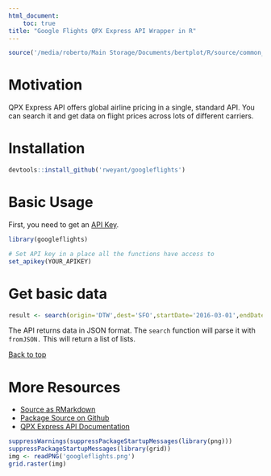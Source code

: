 ```yaml
---
html_document:
    toc: true
title: "Google Flights QPX Express API Wrapper in R"
---
```


```r
source('/media/roberto/Main Storage/Documents/bertplot/R/source/common_rmd_options.R')
```

# Motivation

QPX Express API offers global airline pricing in a single, standard API.  You can search it and get data on flight prices across lots of different carriers.

# Installation

```r
devtools::install_github('rweyant/googleflights')
```

# Basic Usage

First, you need to get an [API Key](https://developers.google.com/qpx-express/).
```r
library(googleflights)

# Set API key in a place all the functions have access to
set_apikey(YOUR_APIKEY)
```

# Get basic data

```r
result <- search(origin='DTW',dest='SFO',startDate='2016-03-01',endDate='2016-03-08')
```

The API returns data in JSON format.  The `search` function will parse it with `fromJSON.` This will return a list of lists.  

<a href="#top">Back to top</a>

# More Resources
- [Source as RMarkdown](https://github.com/rweyant/bertplot/blob/master/R/tutorials/googleflights-api/googleflights-api.Rmd)
- [Package Source on Github](https://github.com/rweyant/googleflights)
- [QPX Express API Documentation](https://developers.google.com/qpx-express/v1/)


```r
suppressWarnings(suppressPackageStartupMessages(library(png)))
suppressPackageStartupMessages(library(grid))
img <- readPNG('googleflights.png')
grid.raster(img)
```

